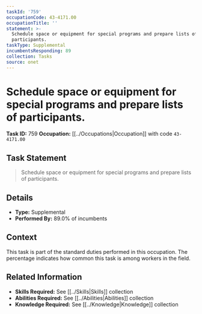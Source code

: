 ```yaml
---
taskId: '759'
occupationCode: 43-4171.00
occupationTitle: ''
statement: >-
  Schedule space or equipment for special programs and prepare lists of
  participants.
taskType: Supplemental
incumbentsResponding: 89
collection: Tasks
source: onet
---
```

# Schedule space or equipment for special programs and prepare lists of participants.

**Task ID:** 759
**Occupation:** [[../Occupations|Occupation]] with code `43-4171.00`

## Task Statement

> Schedule space or equipment for special programs and prepare lists of participants.

## Details

- **Type:** Supplemental
- **Performed By:** 89.0% of incumbents

## Context

This task is part of the standard duties performed in this occupation. The percentage indicates how common this task is among workers in the field.

## Related Information

- **Skills Required:** See [[../Skills|Skills]] collection
- **Abilities Required:** See [[../Abilities|Abilities]] collection
- **Knowledge Required:** See [[../Knowledge|Knowledge]] collection

